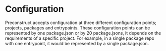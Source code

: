 # Configuration

Preconstruct accepts configuration at three different configuration points; projects, packages and entrypoints. These configuration points can be represented by one package.json or by 20 package.jsons, it depends on the requirements of a specific project. For example, in a single package repo with one entrypoint, it would be represented by a single package.json.
